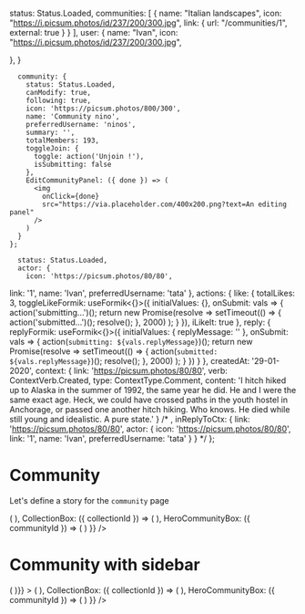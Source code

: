 

status: Status.Loaded,
communities: [
 {
   name: "Italian landscapes",
   icon: "https://i.picsum.photos/id/237/200/300.jpg",
   link: {
     url: "/communities/1",
     external: true
   }
 }
],
user: {
  name: "Ivan",
  icon: "https://i.picsum.photos/id/237/200/300.jpg",
  
},
}


      community: {
        status: Status.Loaded,
        canModify: true,
        following: true,
        icon: 'https://picsum.photos/800/300',
        name: 'Community nino',
        preferredUsername: 'ninos',
        summary: '',
        totalMembers: 193,
        toggleJoin: {
          toggle: action('Unjoin !'),
          isSubmitting: false
        },
        EditCommunityPanel: ({ done }) => (
          <img
            onClick={done}
            src="https://via.placeholder.com/400x200.png?text=An editing panel"
          />
        )
      }
    };

      status: Status.Loaded,
      actor: {
        icon: 'https://picsum.photos/80/80',
  link: '1',
  name: 'Ivan',
  preferredUsername: 'tata'
  },
      actions: {
      like: {
    totalLikes: 3,
    toggleLikeFormik: useFormik<{}>({
      initialValues: {},
      onSubmit: vals => {
        action('submitting...')();
        return new Promise(resolve =>
          setTimeout(() => {
            action('submitted...')();
            resolve();
          }, 2000)
        );
      }
    }),
    iLikeIt: true
  },
  reply: {
    replyFormik: useFormik<{}>({
      initialValues: { replyMessage: '' },
      onSubmit: vals => {
        action(`submitting: ${vals.replyMessage}`)();
        return new Promise(resolve =>
          setTimeout(() => {
            action(`submitted: ${vals.replyMessage}`)();
            resolve();
          }, 2000)
        );
      }
    })
  }
  },
      createdAt: '29-01-2020',
      context: {
        link: 'https://picsum.photos/80/80',
        verb: ContextVerb.Created,
        type: ContextType.Comment,
        content: 'I hitch hiked up to Alaska in the summer of 1992, the same year he did. He and I were the same exact age. Heck, we could have crossed paths in the youth hostel in Anchorage, or passed one another hitch hiking. Who knows. He died while still young and idealistic. A pure state.'
      } /* ,
      inReplyToCtx: {
        link: 'https://picsum.photos/80/80',
        actor: {
        icon: 'https://picsum.photos/80/80',
  link: '1',
  name: 'Ivan',
  preferredUsername: 'tata'
  }
      } */
    };



<Meta title="Pages|Community" component={Community}/>



# Community
Let's define a story for the `community` page

<Preview>
  <Story name="community page">
    <Community {...{
        activities: [{id:1},{id:2},{id:3}],
        collections:[{id:1},{id:2},{id:3}],
        ActivityBox: ({ cancel }) => (
          <ActivityPreview {...activityPreviewProps} />
        ),
        CollectionBox: ({ collectionId }) => (
           <CollectionPreview
              id="1"
              icon="https://i.picsum.photos/id/911/80/80.jpg"
              name="Beatiful landscapes"
              summary="There are only two ways to live your life. One is as though nothing is a miracle. The other is as though everything is a miracle"
              totalResources={12}
            />
        ),
        HeroCommunityBox: ({ communityId }) => (
        <HeroCommunity {...communityProps}/>
      )
    }} />
  </Story>
</Preview>


# Community with sidebar


<Preview>
  <Story name="community with sidebar page">
    <WithSidebar
      {...{SidebarBox: ({userId}) => (
        <Sidebar sidebar={SidebarProps} />
      )}}
    >
        <Community {...{
            activities: [{id:1},{id:2},{id:3}],
            collections:[{id:1},{id:2},{id:3}],
            ActivityBox: ({ cancel }) => (
             <ActivityPreview {...activityPreviewProps} />
            ),
            CollectionBox: ({ collectionId }) => (
<CollectionPreview
id="1"
icon="https://i.picsum.photos/id/911/80/80.jpg"
name="Beatiful landscapes"
summary="There are only two ways to live your life. One is as though nothing is a miracle. The other is as though everything is a miracle"
totalResources={12}
/>
),
HeroCommunityBox: ({ communityId }) => (
<HeroCommunity {...communityProps}/>
)
}} />
    </WithSidebar>
  </Story>
</Preview>

